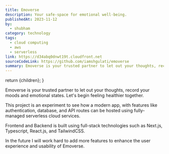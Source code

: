 ```yaml
---
title: Emoverse
description: Your safe-space for emotional well-being.
publishedAt: 2023-11-12
by:
  - shubham
category: technology
tags:
  - cloud computing
  - aws
  - serverless
link: https://d34abq0dnwt19t.cloudfront.net
sourceCodeLink: https://github.com/iamshgulati/emoverse
summary: Emoverse is your trusted partner to let out your thoughts, record your moods and emotional states. Let's begin feeling healthier together.
---
```


  return <ContentLayout metadata={metadata}>{children}</ContentLayout>;
}

Emoverse is your trusted partner to let out your thoughts, record your moods and emotional states. Let's begin feeling healthier together.

This project is an experiment to see how a modern app, with features like authentication, database, and API routes can be hosted using fully-managed serverless cloud services.

Frontend and Backend is built using full-stack technologies such as Next.js, Typescript, React.js, and TailwindCSS.

In the future I will work hard to add more features to enhance the user experience and usability of Emoverse.
